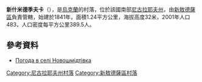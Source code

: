 {{coord|47|19|47|N|31|57|33|E|scale:100000|display=title}}

'''新什米德季夫卡'''（{{lang-uk|Новошмідтівка}}），是[[烏克蘭|烏克蘭]]的村落，位於該國南部[[尼古拉耶夫州|尼古拉耶夫州]]，由[[新敖德薩區|新敖德薩區]]負責管轄，始建於1841年，面積1.24平方公里，海拔高度32米，2001年人口483，人口密度每平方公里389.5人。

==參考資料==
* [http://weather.in.ua/ua/nikolaevskaja/18329 Погода в селі Новошмідтівка] {{Wayback|url=http://weather.in.ua/ua/nikolaevskaja/18329 |date=20160606233601 }}

[[Category:尼古拉耶夫州村落|Category:尼古拉耶夫州村落]]
[[Category:新敖德薩區村落|Category:新敖德薩區村落]]


{{Mykolaiv-geo-stub}}